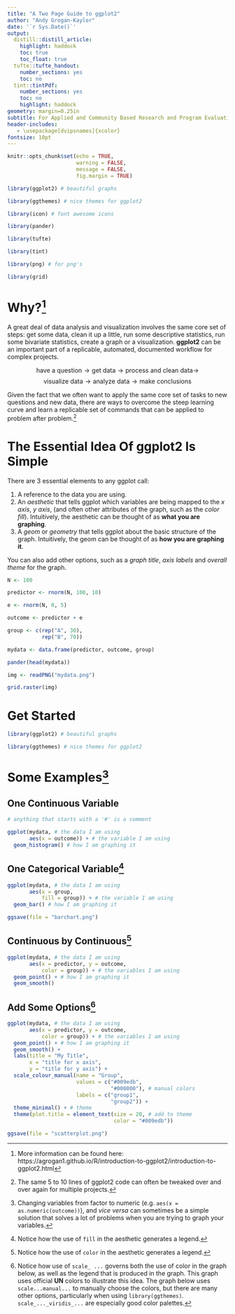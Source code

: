 ```yaml
---
title: "A Two Page Guide to ggplot2"
author: "Andy Grogan-Kaylor"
date: '`r Sys.Date()`'
output:
  distill::distill_article:
    highlight: haddock
    toc: true
    toc_float: true
  tufte::tufte_handout:
    number_sections: yes
    toc: no
  tint::tintPdf:
    number_sections: yes
    toc: no
    highlight: haddock
geometry: margin=0.25in
subtitle: For Applied and Community Based Research and Program Evaluation
header-includes:
   - \usepackage[dvipsnames]{xcolor}
fontsize: 10pt
---
```


```r

knitr::opts_chunk$set(echo = TRUE,
                      warning = FALSE,
                      message = FALSE,
                      fig.margin = TRUE)

```

```r

library(ggplot2) # beautiful graphs

library(ggthemes) # nice themes for ggplot2

library(icon) # font awesome icons

library(pander)

library(tufte)

library(tint)

library(png) # for png's

library(grid)

```

# Why?[^moreinformation] 

A great deal of data analysis and visualization involves the same core set of steps:  get some data, clean it up a little, run some descriptive statistics, run some bivariate statistics, create a graph or a visualization. **ggplot2** can be an important part of a replicable, automated, documented workflow for complex projects.

$$\text{have a question} \rightarrow \text{get data} \rightarrow \text{process and clean data} \rightarrow$$ 
$$\text{visualize data} \rightarrow \text{analyze data} \rightarrow \text{make conclusions}$$

Given the fact that we often want to apply the same core set of tasks to new questions and new data, there are ways to overcome the steep learning curve and learn a replicable set of commands that can be applied to problem after problem.[^code] 

[^code]: The same 5 to 10 lines of ggplot2 code can often be tweaked over and over again for multiple projects.

# The Essential Idea Of ggplot2 Is Simple 

There are 3 essential elements to any ggplot call:

1. A reference to the data you are using.
2. An *aesthetic* that tells ggplot which variables are being mapped to the *x axis*, *y axis*, (and often other attributes of the graph, such as the *color fill*).  Intuitively, the aesthetic can be thought of as **what you are graphing**.
3. A *geom* or *geometry* that tells ggplot about the basic structure of the graph.  Intuitively, the geom can be thought of as **how you are graphing it**.

You can also add other options, such as a *graph title*, *axis labels* and *overall theme* for the graph.

```r

N <- 100

predictor <- rnorm(N, 100, 10)

e <- rnorm(N, 0, 5)

outcome <- predictor + e

group <- c(rep("A", 30),
           rep("B", 70))

mydata <- data.frame(predictor, outcome, group)

```

```r

pander(head(mydata))

```

```r

img <- readPNG("mydata.png")

grid.raster(img)

```

# Get Started

```r

library(ggplot2) # beautiful graphs

library(ggthemes) # nice themes for ggplot2

```

\newpage

# Some Examples[^vartype]

## One Continuous Variable

```r

# anything that starts with a '#' is a comment

ggplot(mydata, # the data I am using
       aes(x = outcome)) + # the variable I am using
  geom_histogram() # how I am graphing it

```

[^vartype]: Changing variables from factor to numeric (e.g. `aes(x = as.numeric(outcome))`), and *vice versa* can sometimes be a simple solution that solves a lot of problems when you are trying to graph your variables.

## One Categorical Variable[^fill]

```r

ggplot(mydata, # the data I am using
       aes(x = group,
           fill = group)) + # the variable I am using
  geom_bar() # how I am graphing it

```

```r

ggsave(file = "barchart.png")

```

[^fill]: Notice how the use of `fill` in the aesthetic generates a legend.

## Continuous by Continuous[^color]

```r

ggplot(mydata, # the data I am using
       aes(x = predictor, y = outcome,
           color = group)) + # the variables I am using
  geom_point() + # how I am graphing it
  geom_smooth()

```

[^color]: Notice how the use of `color` in the aesthetic generates a legend.

## Add Some Options[^legend]

[^legend]: Notice how use of `scale_ ...` governs both the use of color in the graph below, as well as the legend that is produced in the graph. This graph uses official **UN** colors to illustrate this idea. The graph below uses `scale...manual...` to manually choose the colors, but there are many other options, particularly when using `library(ggthemes)`.  `scale_..._viridis_...` are especially good color palettes.

```r

ggplot(mydata, # the data I am using
       aes(x = predictor, y = outcome,
           color = group)) + # the variables I am using
  geom_point() + # how I am graphing it
  geom_smooth() + 
  labs(title = "My Title", 
       x = "title for x axis", 
       y = "title for y axis") + 
  scale_colour_manual(name = "Group",
                      values = c("#009edb", 
                                 "#000000"), # manual colors 
                      labels = c("group1", 
                                 "group2")) +
  theme_minimal() + # theme
  theme(plot.title = element_text(size = 20, # add to theme
                                  color = "#009edb")) 

```

```r

ggsave(file = "scatterplot.png")

```

[^moreinformation]: More information can be found here:  https://agrogan1.github.io/R/introduction-to-ggplot2/introduction-to-ggplot2.html


